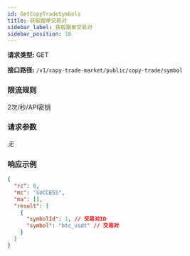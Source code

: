 ```yaml
---
id: GetCopyTradeSymbols
title: 获取跟单交易对
sidebar_label: 获取跟单交易对
sidebar_position: 10
---
```


**请求类型:** GET

**接口路径:** `/v1/copy-trade-market/public/copy-trade/symbol`

### 限流规则

2次/秒/API密钥

### 请求参数

_无_

### 响应示例

```json title="响应"
{
  "rc": 0,
  "mc": "SUCCESS",
  "ma": [],
  "result": [
    {
      "symbolId": 1, // 交易对ID
      "symbol": "btc_usdt" // 交易对
    }
  ]
}
```
